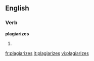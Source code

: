 
==English==

===Verb===
'''plagiarizes'''

# {{third-person singular of|[[plagiarize]]}}

[[fr:plagiarizes]]
[[it:plagiarizes]]
[[vi:plagiarizes]]